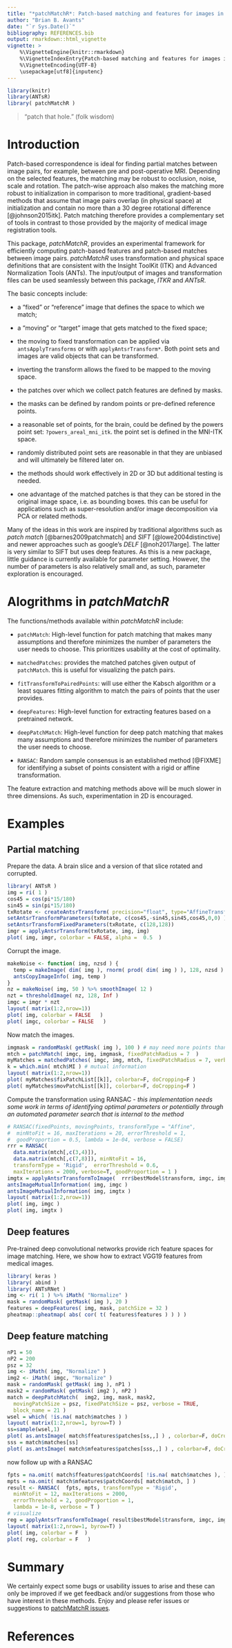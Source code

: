 ```yaml
---
title: "*patchMatchR*: Patch-based matching and features for images in R"
author: "Brian B. Avants"
date: "`r Sys.Date()`"
bibliography: REFERENCES.bib
output: rmarkdown::html_vignette
vignette: >
    %\VignetteEngine{knitr::rmarkdown}
    %\VignetteIndexEntry{Patch-based matching and features for images in R}
    %\VignetteEncoding{UTF-8}
    \usepackage[utf8]{inputenc}
---
```


```r
library(knitr)
library(ANTsR)
library( patchMatchR )
```

> "patch that hole."
(folk wisdom)

# Introduction

Patch-based correspondence is ideal for finding partial matches between image pairs,
for example, between pre and post-operative MRI.  Depending on the selected features,
the matching may be robust to occlusion, noise, scale and rotation.  The patch-wise
approach also makes the matching more robust to initialization in comparison to
more traditional, gradient-based methods that assume that image pairs overlap (in
physical space) at initialization and contain no more than a 30 degree rotational difference [@johnson2015itk].
Patch matching therefore provides a complementary set of tools in contrast to
those provided by the majority of medical image registration tools.

This package, *patchMatchR*, provides an experimental framework for efficiently
computing patch-based features and patch-based matches between image pairs.
*patchMatchR* uses transformation and physical space definitions that are
consistent with the Insight ToolKit (ITK) and Advanced Normalization Tools (ANTs).
The input/output of images and transformation files can be used seamlessly between
this package, *ITKR* and *ANTsR*.

The basic concepts include:

* a "fixed" or "reference" image that defines the space to which we match;

* a "moving" or "target" image that gets matched to the fixed space;

* the moving to fixed transformation can be applied via `antsApplyTransforms` or
with `applyAntsrTransform*`.  Both point sets and images are valid objects that
can be transformed.

* inverting the transform allows the fixed to be mapped to the moving space.

* the patches over which we collect patch features are defined by masks.

* the masks can be defined by random points or pre-defined reference points.

* a reasonable set of points, for the brain, could be defined by the powers
point set: `?powers_areal_mni_itk`.  the point set is defined in the MNI-ITK
space.

* randomly distributed point sets are reasonable in that they are unbiased and
will ultimately be filtered later on.

* the methods should work effectively in 2D or 3D but additional testing is needed.

* one advantage of the matched patches is that they can be stored in the original
image space, i.e. as bounding boxes.  this can be useful for applications such
as super-resolution and/or image decomposition via PCA or related methods.

Many of the ideas in this work are inspired by traditional algorithms such as
*patch match* [@barnes2009patchmatch] and *SIFT* [@lowe2004distinctive] and newer approaches such as google's *DELF* [@noh2017large].
The latter is very similar to SIFT but uses deep features.  As this is a new
package, little guidance is currently available for parameter setting.
However, the number of parameters is also relatively small and, as such, parameter
exploration is encouraged.

# Alogrithms in *patchMatchR*

The functions/methods available within *patchMatchR* include:

* `patchMatch`: High-level function for patch matching that makes many assumptions
     and therefore minimizes the number of parameters the user needs to
     choose. This prioritizes usability at the cost of optimality.

* `matchedPatches`: provides the matched patches given output of `patchMatch`.
this is useful for visualizing the patch pairs.

* `fitTransformToPairedPoints`: will use either the Kabsch algorithm or a least
     squares fitting algorithm to match the pairs of points that the
     user provides.

* `deepFeatures`: High-level function for extracting features based on a pretrained
     network.

* `deepPatchMatch`: High-level function for deep patch matching that makes many
     assumptions and therefore minimizes the number of parameters the
     user needs to choose.

* `RANSAC`: Random sample consensus is an established method [@FIXME] for identifying
a subset of points consistent with a rigid or affine transformation.

The feature extraction and matching methods above will be much slower in three
dimensions.  As such, experimentation in 2D is encouraged.

# Examples

## Partial matching

Prepare the data.  A brain slice and a version of that slice rotated and corrupted.

```r
library( ANTsR )
img = ri( 1 )
cos45 = cos(pi*15/180)
sin45 = sin(pi*15/180)
txRotate <- createAntsrTransform( precision="float", type="AffineTransform", dim=2 )
setAntsrTransformParameters(txRotate, c(cos45,-sin45,sin45,cos45,0,0) )
setAntsrTransformFixedParameters(txRotate, c(128,128))
imgr = applyAntsrTransform(txRotate, img, img)
plot( img, imgr, colorbar = FALSE, alpha =  0.5  )
```

Corrupt the image.

```r
makeNoise <- function( img, nzsd ) {
  temp = makeImage( dim( img ), rnorm( prod( dim( img ) ), 128, nzsd ) )
  antsCopyImageInfo( img, temp )
}
nz = makeNoise( img, 50 ) %>% smoothImage( 12 )
nzt = thresholdImage( nz, 128, Inf )
imgc = imgr * nzt
layout( matrix(1:2,nrow=1))
plot( img, colorbar = FALSE   )
plot( imgc, colorbar = FALSE   )
```

Now match the images.

```r
imgmask = randomMask( getMask( img ), 100 ) # may need more points than this
mtch = patchMatch( imgc, img, imgmask, fixedPatchRadius = 7  )
myMatches = matchedPatches( imgc, img, mtch, fixedPatchRadius = 7, verbose=F )
k = which.min( mtch$MI ) # mutual information
layout( matrix(1:2,nrow=1))
plot( myMatches$fixPatchList[[k]], colorbar=F, doCropping=F )
plot( myMatches$movPatchList[[k]], colorbar=F, doCropping=F )
```

Compute the transformation using RANSAC - *this implementation needs some work
in terms of identifying optimal parameters or potentially through an automated
parameter search that is internal to the method*

```r
# RANSAC(fixedPoints, movingPoints, transformType = "Affine",
#  minNtoFit = 16, maxIterations = 20, errorThreshold = 1,
#  goodProportion = 0.5, lambda = 1e-04, verbose = FALSE)
rrr = RANSAC(
  data.matrix(mtch[,c(3,4)]),
  data.matrix(mtch[,c(7,8)]), minNtoFit = 16,
  transformType = 'Rigid',  errorThreshold = 0.6,
  maxIterations = 2000, verbose=T, goodProportion = 1 )
imgtx = applyAntsrTransformToImage(  rrr$bestModel$transform, imgc, img )
antsImageMutualInformation( img, imgc )
antsImageMutualInformation( img, imgtx )
layout( matrix(1:2,nrow=1))
plot( img, imgc )
plot( img, imgtx )
```

## Deep features

Pre-trained deep convolutional networks provide rich feature spaces for
image matching.   Here, we show how to extract VGG19 features from medical images.

```r
library( keras )
library( abind )
library( ANTsRNet )
img <- ri( 1 ) %>% iMath( "Normalize" )
mask = randomMask( getMask( img ), 20 )
features = deepFeatures( img, mask, patchSize = 32 )
pheatmap::pheatmap( abs( cor( t( features$features ) ) ) )
```

## Deep feature matching

```r
nP1 = 50
nP2 = 200
psz = 32
img <- iMath( img, "Normalize" )
img2 <- iMath( imgc, "Normalize" )
mask = randomMask( getMask( img ), nP1 )
mask2 = randomMask( getMask( img2 ), nP2 )
match = deepPatchMatch(  img2, img, mask, mask2,
  movingPatchSize = psz, fixedPatchSize = psz, verbose = TRUE,
  block_name = 21 )
wsel = which( !is.na( match$matches ) )
layout( matrix(1:2,nrow=1, byrow=T) )
ss=sample(wsel,1)
plot( as.antsImage( match$ffeatures$patches[ss,,] ) , colorbar=F, doCropping=F )
sss = match$matches[ss]
plot( as.antsImage( match$mfeatures$patches[sss,,] ) , colorbar=F, doCropping=F  )
```

now follow up with a RANSAC

```r
fpts = na.omit( match$ffeatures$patchCoords[ !is.na( match$matches ), ] )
mpts = na.omit( match$mfeatures$patchCoords[ match$match, ] )
result <- RANSAC(  fpts, mpts, transformType = 'Rigid',
  minNtoFit = 12, maxIterations = 2000,
  errorThreshold = 2, goodProportion = 1,
  lambda = 1e-8, verbose = T )
# visualize
reg = applyAntsrTransformToImage( result$bestModel$transform, imgc, img )
layout( matrix(1:2,nrow=1, byrow=T) )
plot( img, colorbar = F  )
plot( reg, colorbar = F   )

```

# Summary

We certainly expect some bugs or usability issues to arise and these can only
be improved if we get feedback and/or suggestions from those who have interest
in these methods. Enjoy and please refer issues or suggestions to [patchMatchR issues](https://github.com/stnava/patchMatchR/issues).


# References

